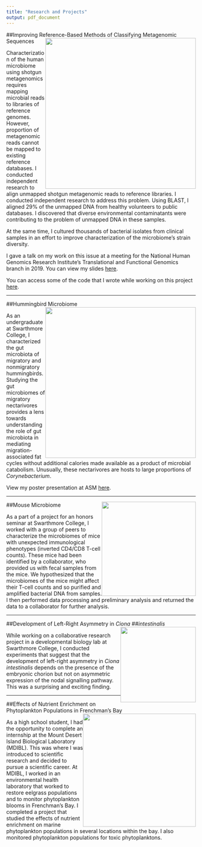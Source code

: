 ```yaml
---
title: "Research and Projects"
output: pdf_document
---
```


##Improving Reference-Based Methods of Classifying Metagenomic Sequences
<img src="supplemented.png" style="float:right;width:400px">

Characterization of the human microbiome using shotgun metagenomics requires mapping microbial reads to libraries of reference genomes. However, proportion of metagenomic reads cannot be mapped to existing reference databases. I conducted independent research to align unmapped shotgun metagenomic reads to reference libraries. I conducted independent research to address this problem. Using BLAST, I aligned 29% of the unmapped DNA from healthy volunteers to public databases. I discovered that diverse environmental contaminatants were contributing to the problem of unmapped DNA in these samples.

At the same time, I cultured thousands of bacterial isolates from clinical samples in an effort to improve characterization of the microbiome's strain diversity.

I gave a talk on my work on this issue at a meeting for the National Human Genomics Research Institute's Translational and Functional Genomics branch in 2019. You can view my slides [here](branch.html).

You can access some of the code that I wrote while working on this project [here](https://github.com/isabel-erickson/NIH-code).
   
------  
   
##Hummingbird Microbiome 
<img src="hummingbirdgraph.png" style="float:right;width:400px">

As an undergraduate at Swarthmore College, I characterized the gut microbiota of migratory and nonmigratory hummingbirds. Studying the gut microbiomes of migratory nectarivores provides a lens towards understanding the role of gut microbiota in mediating migration-associated fat cycles without additional calories made available as a product of microbial catabolism. Unusually, these nectarivores are hosts to large proportions of *Corynebacterium*.

View my poster presentation at ASM [here](Erickson.Poster.png).
   
------   
   
##Mouse Microbiome <img src="mouse.png" style="float:right;width:250px">

As a part of a project for an honors seminar at Swarthmore College, I worked with a group of peers to characterize the microbiomes of mice with unexpected immunological phenotypes (inverted CD4/CD8 T-cell counts). These mice had been identified by a collaborator, who provided us with fecal samples from the mice. We hypothesized that the microbiomes of the mice might affect their T-cell counts and so purified and amplified bacterial DNA from samples. I then performed data processing and preliminary analysis and returned the data to a collaborator for further analysis.
   
   
------  
   
##Development of Left-Right Asymmetry in *Ciona*<img src="c_intestinalis_stain.png" style="float:right;width:200px">
##*intestinalis*

While working on a collaborative research project in a developmental biology lab at Swarthmore College, I conducted experiments that suggest that the development of left-right asymmetry in *Ciona intestinalis* depends on the presence of the embryonic chorion but not on asymmetric expression of the nodal signalling pathway. This was a surprising and exciting finding.
   
------

   
##Effects of Nutrient Enrichment on Phytoplankton Populations in Frenchman's Bay
<img src="mdibl_presentation.png" style="float:right;width:300px">

As a high school student, I had the opportunity to complete an internship at the Mount Desert Island Biological Laboratory (MDIBL). This was where I was introduced to scientific research and decided to pursue a scientific career. At MDIBL, I worked in an environmental health laboratory that worked to restore eelgrass populations and to monitor phytoplankton blooms in Frenchman's Bay. I completed a project that studied the effects of nutrient enrichment on marine phytoplankton populations in several locations within the bay. I also monitored phytoplankton populations for toxic phytoplanktons.
